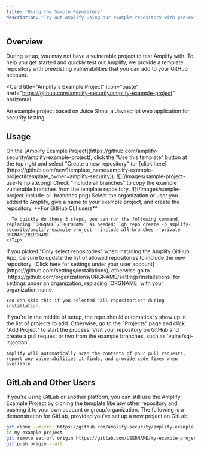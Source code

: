 ```yaml
---
title: "Using the Sample Repository"
description: "Try out Amplify using our example repository with pre-existing vulnerabilities."
---
```



## Overview

During setup, you may not have a vulnerable project to test Amplify with. To help you get started
and quickly test out Amplify, we provide a template repository with preexisting vulnerabilities that
you can add to your GitHub account.

<Card
  title="Amplify's Example Project"
  icon="paste"
  href="https://github.com/amplify-security/amplify-example-project"
  horizontal
>
An example project based on Juice Shop, a Javascript web application for security testing.
</Card>

## Usage

<Steps titleSize="h2">
  <Step title="Launch the template">
    On the [Amplify Example Project](https://github.com/amplify-security/amplify-example-project), click the "Use this template" button at the top right and select "Create a new repository" (or [click here](https://github.com/new?template_name=amplify-example-project&template_owner=amplify-security)).
    ![](/images/sample-project-use-template.png)
  </Step>
  <Step title="Include all branches">
    Check "Include all branches" to copy the example vulnerable branches from the template repository.
    ![](/images/sample-project-include-all-branches.png)
  </Step>
  <Step title="Create your repository">
    Select the organization or user you added to Amplify, give a name to your example project, and create the repository.
    <Tip>
      **For GitHub CLI users**

      To quickly do these 3 steps, you can run the following command, replacing `ORGNAME`/`REPONAME` as needed: `gh repo create -p amplify-security/amplify-example-project --include-all-branches --private ORGNAME/REPONAME`
    </Tip>
  </Step>
  <Step title="Ensure Amplify can access your repository">
    If you picked "Only select repositories" when installing the Amplify GitHub App, be sure to update the list of allowed repositories to include the new repository. [Click here for settings under your user account](https://github.com/settings/installations), otherwise go to `https://github.com/organizations/ORGNAME/settings/installations` for settings under an organization, replacing `ORGNAME` with your organization name.

    You can skip this if you selected "All repositories" during installation.
  </Step>
  <Step title="Add your repository to Amplify">
    If you're in the middle of setup, the repo should automatically show up in the list of projects to add.
    Otherwise, go to the "Projects" page and click "Add Project" to start the process.
  </Step>
  <Step title="Open a pull request">
    Visit your repository on GitHub and create a pull request or two from the example branches, such as `vulns/sql-injection`.

    Amplify will automatically scan the contents of your pull requests, report any vulnerabilities it finds, and provide code fixes when available.
  </Step>
</Steps>

## GitLab and Other Users

If you're using GitLab or another platform, you can still use the Amplify Example Project by cloning the template like any other repository and pushing it to your own account or group/organization. The following is a demonstration for GitLab, provided you've set up a new project on GitLab:

```bash
git clone --mirror https://github.com/amplify-security/amplify-example-project.git my-example-project
cd my-example-project
git remote set-url origin https://gitlab.com/USERNAME/my-example-project.git
git push origin --all
```
